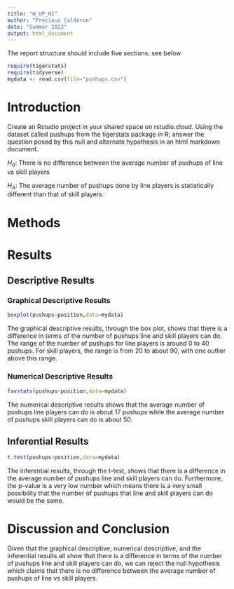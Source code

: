 ```yaml
---
title: "W_UP_01"
author: "Precious Calderon"
date: "Summer 2022"
output: html_document
---
```




The report structure should include five sections.  see below



```r
require(tigerstats)
require(tidyverse)
mydata <- read.csv(file="pushups.csv")
```

# Introduction

<!--In this section you explain what you are trying to show. Where did the data come from? What is the research or other question you are trying to answer?!-->

Create an Rstudio project in your shared space on rstudio.cloud.  Using the dataset called pushups from the tigerstats package in R; answer the question posed by this null and alternate hypothesis in an html markdown document.

$H_0$: There is no difference between the average number of pushups of line vs skill players

$H_A$: The average number of pushups done by line players is statistically different than that of skill players.

# Methods

<!--Decide on your methods: use "variable analysis" or other appropriate descriptors. Make sure to choose at least one graphical method and at least one numerical method.!-->

# Results

<!--Divide this section into two sub-sections: One for your descriptive results and one for your inferential results.!-->

## Descriptive Results

### Graphical Descriptive Results

<!--Graphical results here. Make sure to show your code. Provide appropriate labels for axes, giving units if possible, and provide a good title for the graph, too. Use the graphical results to describe the patterns if any that exist in the data as focused toward the research question!-->

```r
boxplot(pushups~position,data=mydata)
```
  
The graphical descriptive results, through the box plot, shows that there is a difference in terms of the number of pushups line and skill players can do. The range of the number of pushups for line players is around 0 to 40 pushups. For skill players, the range is from 20 to about 90, with one outlier above this range.  
  
### Numerical Descriptive Results

<!--Numerical results go here. Use the numerical results to describe the patterns if any that exist in the data as focused toward the research question!-->

```r
favstats(pushups~position,data=mydata)
```
  
The numerical descriptive results shows that the average number of pushups line players can do is about 17 pushups while the average number of pushups skill players can do is about 50. 
  
## Inferential Results

<!--State hypothesis clearly. Make sure your discussion of the inferential test covers all the aspects that the test output produces, such as test statistic, p-value etc. Make a decision about the null hypothesis, explain the assumptions on which the selected test/procedure was based, and why the chosen procedure satisfys the assumptions and is appropriate to answer the research question!-->

```r
t.test(pushups~position,data=mydata)
```
The inferential results, through the t-test, shows that there is a difference in the average number of pushups line and skill players can do. Furthermore, the p-value is a very low number which means there is a very small possibility that the number of pushups that line and skill players can do would be the same. 
  
# Discussion and Conclusion

<!--Discussion and conclusion here. If you found a relationship be sure to consider whether the relationship occurs because one of the variavbles causes the other, or whether they perhasps are related for some other reason. Watch the chapter 6 videos from the GeorgeTown videos collection.!-->
  
Given that the graphical descriptive, numerical descriptive, and the inferential results all show that there is a difference in terms of the number of pushups line and skill players can do, we can reject the null hypothesis which claims that there is no difference between the average number of pushups of line vs skill players. 
